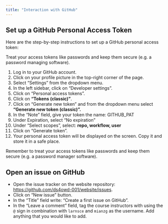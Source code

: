 ```yaml
---
title: "Interaction with GitHub"
---
```


## Set up a GitHub Personal Access Token

Here are the step-by-step instructions to set up a GitHub personal access token:

::: {.callout-warning collapse="false"}
Treat your access tokens like passwords and keep them secure (e.g. a password managing software).
:::

1.  Log in to your GitHub account.
2.  Click on your profile picture in the top-right corner of the page.
3.  Select "Settings" from the dropdown menu.
4.  In the left sidebar, click on "Developer settings".
5.  Click on "Personal access tokens".
6.  Click on **"Tokens (classic)"**.
7.  Click on "Generate new token" and from the dropdown menu select **"Generate new token (classic)".**
8.  In the "Note" field, give your token the name: GITHUB_PAT
9.  Under Expiration, select "No expiration"
10. Under "Select scopes", select: **repo, workflow, user**
11. Click on "Generate token".
12. Your personal access token will be displayed on the screen. Copy it and store it in a safe place.

Remember to treat your access tokens like passwords and keep them secure (e.g. a password manager software).

## Open an issue on GitHub

-   Open the issue tracker on the website repository: <https://github.com/ds4owd-001/website/issues>.
-   Click on "New issue" button.
-   In the "Title" field write: "Create a first issue on GitHub".
-   In the "Leave a comment" field, tag the course instructors with using the `@` sign in combination with `larnsce` and `mianzg` as the username. Add anything that you would like to add.